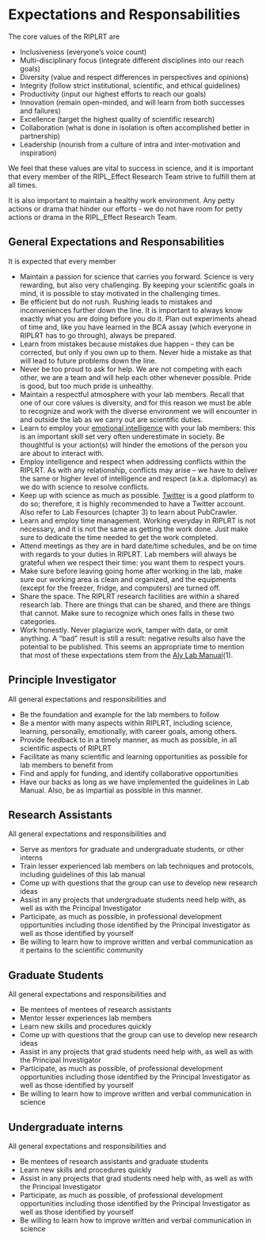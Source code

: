# Expectations and Responsabilities 

The core values of the RIPLRT are 

- Inclusiveness (everyone’s voice count)
- Multi-disciplinary focus (integrate different disciplines into our reach goals)
- Diversity (value and respect differences in perspectives and opinions)
- Integrity (follow strict institutional, scientific, and ethical guidelines)
- Productivity (input our highest efforts to reach our goals)
- Innovation (remain open-minded, and will learn from both successes and failures)
- Excellence (target the highest quality of scientific research)
- Collaboration (what is done in isolation is often accomplished better in partnership)
- Leadership (nourish from a culture of intra and inter-motivation and inspiration)

We feel that these values are vital to success in science, and it is important that every member of the RIPL_Effect Research Team strive to fulfill them at all times.

It is also important to maintain a healthy work environment. Any petty actions or drama that hinder our efforts  - we do not have room for petty actions or drama in the RIPL_Effect Research Team. 

## General Expectations and Responsabilities 
It is expected that every member 

- Maintain a passion for science that carries you forward. Science is very rewarding, but also very challenging. By keeping your scientific goals in mind, it is possible to stay motivated in the challenging times.
- Be efficient but do not rush. Rushing leads to mistakes and inconveniences further down the line. It is important to always know exactly what you are doing before you do it. Plan out experiments ahead of time and, like you have learned in the BCA assay (which everyone in RIPLRT has to go through), always be prepared.
- Learn from mistakes because mistakes due happen -- they can be corrected, but only if you own up to them. Never hide a mistake as that will lead to future problems down the line. 
- Never be too proud to ask for help. We are not competing with each other, we are a team and will help each other whenever possible. Pride is good, but too much pride is unhealthy.
- Maintain a respectful atmosphere with your lab members. Recall that one of our core values is diversity, and for this reason we must be able to recognize and work with the diverse environment we will encounter in and outside the lab as we carry out are scientific duties. 
- Learn to employ your [emotional intelligence](https://en.wikipedia.org/wiki/Emotional_intelligence) with your lab members: this is an important skill set very often underestimate in society. Be thoughtful is your action(s) will hinder the emotions of the person you are about to interact with.  
- Employ intelligence and respect when addressing conflicts within the RIPLRT. As with any relationship, conflicts may arise -- we have to deliver the same or higher level of intelligence and respect (a.k.a. diplomacy) as we do with science to resolve conflicts. 
- Keep up with science as much as possible. [Twitter](https://lternet.edu/twitter-for-scientists/) is a good platform to do so; therefore, it is highly recommended to have a Twitter account. Also refer to Lab Fesources (chapter 3) to learn about PubCrawler. 
- Learn and employ time management. Working everyday in RIPLRT is not necessary, and it is not the same as getting the work done. Just make sure to dedicate the time needed to get the work completed. 
- Attend meetings as they are in hard date/time schedules, and be on time with regards to your duties in RIPLRT. Lab members will always be grateful when we respect their time: you want them to respect yours. 
- Make sure before leaving going home after working in the lab, make sure our working area is clean and organized, and the equipments (except for the freezer, fridge, and computers) are turned off. 
- Share the space. The RIPLRT research facilities are within a shared research lab. There are things that can be shared, and there are things that cannot. Make sure to recognize which ones falls in these two categories. 
- Work honestly. Never plagiarize work, tamper with data, or omit anything. A “bad” result is still a result: negative results also have the potential to be published. This seems an appropriate time to mention that most of these expectations stem from the [Aly Lab Manual](https://github.com/alylab/labmanual)(1).  

## Principle Investigator
All general expectations and responsibilities and 

- Be the foundation and example for the lab members to follow
- Be a mentor with many aspects within RIPLRT, including science, learning, personally, emotionally, with career goals, among others. 
- Provide feedback to in a timely manner, as much as possible, in all scientific aspects of RIPLRT
- Facilitate as many scientific and learning opportunities as possible for lab members to benefit from 
- Find and apply for funding, and identify collaborative opportunities 
- Have our backs as long as we have implemented the guidelines in Lab Manual. Also, be as impartial as possible in this manner. 

## Research Assistants
All general expectations and responsibilities and 

- Serve as mentors for graduate and undergraduate students, or other interns
- Train lesser experienced lab members on lab techniques and protocols, including guidelines of this lab manual
- Come up with questions that the group can use to develop new research ideas
- Assist in any projects that undergraduate students need help with, as well as with the Principal Investigator
- Participate, as much as possible, in professional development opportunities including those identified by the Principal Investigator as well as those identified by yourself
- Be willing to learn how to improve written and verbal communication as it pertains to the scientific community

## Graduate Students
All general expectations and responsibilities and 

- Be mentees of mentees of research assistants 
- Mentor lesser experiences lab members
- Learn new skills and procedures quickly
- Come up with questions that the group can use to develop new research ideas
- Assist in any projects that grad students need help with, as well as with the Principal Investigator
- Participate, as much as possible, of professional development opportunities including those identified by the Principal Investigator as well as those identified by yourself
- Be willing to learn how to improve written and verbal communication in science

## Undergraduate interns
All general expectations and responsibilities and 

- Be mentees of research assistants and graduate students 
- Learn new skills and procedures quickly
- Assist in any projects that grad students need help with, as well as with the Principal Investigator
- Participate, as much as possible, of professional development opportunities including those identified by the Principal Investigator as well as those identified by yourself
- Be willing to learn how to improve written and verbal communication in science
